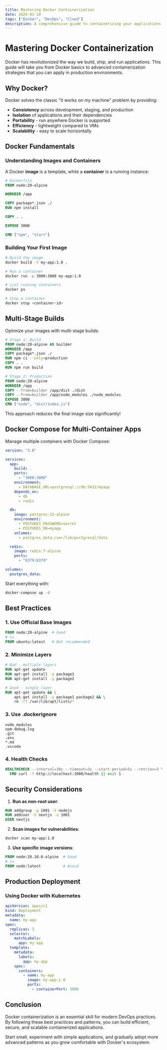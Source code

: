 ```yaml
---
title: Mastering Docker Containerization
date: 2025-01-10
tags: ["Docker", "DevOps", "Cloud"]
description: A comprehensive guide to containerizing your applications with Docker, from basics to advanced deployment strategies.
---
```


# Mastering Docker Containerization

Docker has revolutionized the way we build, ship, and run applications. This guide will take you from Docker basics to advanced containerization strategies that you can apply in production environments.

## Why Docker?

Docker solves the classic "it works on my machine" problem by providing:

- **Consistency** across development, staging, and production
- **Isolation** of applications and their dependencies
- **Portability** - run anywhere Docker is supported
- **Efficiency** - lightweight compared to VMs
- **Scalability** - easy to scale horizontally

## Docker Fundamentals

### Understanding Images and Containers

A Docker **image** is a template, while a **container** is a running instance:

```dockerfile
# Dockerfile
FROM node:20-alpine

WORKDIR /app

COPY package*.json ./
RUN npm install

COPY . .

EXPOSE 3000

CMD ["npm", "start"]
```

### Building Your First Image

```bash
# Build the image
docker build -t my-app:1.0 .

# Run a container
docker run -p 3000:3000 my-app:1.0

# List running containers
docker ps

# Stop a container
docker stop <container-id>
```

## Multi-Stage Builds

Optimize your images with multi-stage builds:

```dockerfile
# Stage 1: Build
FROM node:20-alpine AS builder
WORKDIR /app
COPY package*.json ./
RUN npm ci --only=production
COPY . .
RUN npm run build

# Stage 2: Production
FROM node:20-alpine
WORKDIR /app
COPY --from=builder /app/dist ./dist
COPY --from=builder /app/node_modules ./node_modules
EXPOSE 3000
CMD ["node", "dist/index.js"]
```

This approach reduces the final image size significantly!

## Docker Compose for Multi-Container Apps

Manage multiple containers with Docker Compose:

```yaml
version: "3.8"

services:
  app:
    build: .
    ports:
      - "3000:3000"
    environment:
      - DATABASE_URL=postgresql://db:5432/myapp
    depends_on:
      - db
      - redis

  db:
    image: postgres:15-alpine
    environment:
      - POSTGRES_PASSWORD=secret
      - POSTGRES_DB=myapp
    volumes:
      - postgres_data:/var/lib/postgresql/data

  redis:
    image: redis:7-alpine
    ports:
      - "6379:6379"

volumes:
  postgres_data:
```

Start everything with:

```bash
docker-compose up -d
```

## Best Practices

### 1. Use Official Base Images

```dockerfile
FROM node:20-alpine  # Good
# vs
FROM ubuntu:latest   # Not recommended
```

### 2. Minimize Layers

```dockerfile
# Bad - multiple layers
RUN apt-get update
RUN apt-get install -y package1
RUN apt-get install -y package2

# Good - single layer
RUN apt-get update && \
    apt-get install -y package1 package2 && \
    rm -rf /var/lib/apt/lists/*
```

### 3. Use .dockerignore

```
node_modules
npm-debug.log
.git
.env
*.md
.vscode
```

### 4. Health Checks

```dockerfile
HEALTHCHECK --interval=30s --timeout=3s --start-period=5s --retries=3 \
  CMD curl -f http://localhost:3000/health || exit 1
```

## Security Considerations

1. **Run as non-root user**:

```dockerfile
RUN addgroup -g 1001 -S nodejs
RUN adduser -S nextjs -u 1001
USER nextjs
```

2. **Scan images for vulnerabilities**:

```bash
docker scan my-app:1.0
```

3. **Use specific image versions**:

```dockerfile
FROM node:20.10.0-alpine  # Good
# vs
FROM node:latest          # Avoid
```

## Production Deployment

### Using Docker with Kubernetes

```yaml
apiVersion: apps/v1
kind: Deployment
metadata:
  name: my-app
spec:
  replicas: 3
  selector:
    matchLabels:
      app: my-app
  template:
    metadata:
      labels:
        app: my-app
    spec:
      containers:
        - name: my-app
          image: my-app:1.0
          ports:
            - containerPort: 3000
```

## Conclusion

Docker containerization is an essential skill for modern DevOps practices. By following these best practices and patterns, you can build efficient, secure, and scalable containerized applications.

Start small, experiment with simple applications, and gradually adopt more advanced patterns as you grow comfortable with Docker's ecosystem.
